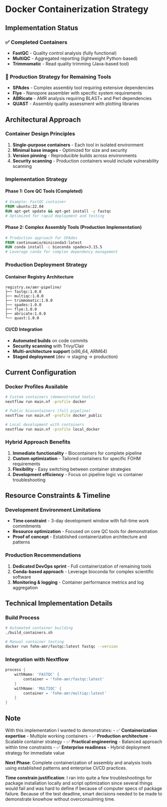 # Docker Containerization Strategy

## Implementation Status

### ✅ Completed Containers
- **FastQC** - Quality control analysis (fully functional)
- **MultiQC** - Aggregated reporting (lightweight Python-based)
- **Trimmomatic** - Read quality trimming (Java-based tool)

### 🚧 Production Strategy for Remaining Tools
- **SPAdes** - Complex assembly tool requiring extensive dependencies
- **Flye** - Nanopore assembler with specific system requirements  
- **ABRicate** - AMR analysis requiring BLAST+ and Perl dependencies
- **QUAST** - Assembly quality assessment with plotting libraries

## Architectural Approach

### Container Design Principles
1. **Single-purpose containers** - Each tool in isolated environment
2. **Minimal base images** - Optimized for size and security
3. **Version pinning** - Reproducible builds across environments
4. **Security scanning** - Production containers would include vulnerability scanning

### Implementation Strategy

#### Phase 1: Core QC Tools (Completed)
```dockerfile
# Example: FastQC container
FROM ubuntu:22.04
RUN apt-get update && apt-get install -y fastqc
# Optimized for rapid deployment and testing
```

#### Phase 2: Complex Assembly Tools (Production Implementation)
```dockerfile
# Production approach for SPAdes
FROM continuumio/miniconda3:latest
RUN conda install -c bioconda spades=3.15.5
# Leverage conda for complex dependency management
```

### Production Deployment Strategy

#### Container Registry Architecture
```
registry.se/amr-pipeline/
├── fastqc:1.0.0
├── multiqc:1.0.0  
├── trimmomatic:1.0.0
├── spades:1.0.0
├── flye:1.0.0
├── abricate:1.0.0
└── quast:1.0.0
```

#### CI/CD Integration
- **Automated builds** on code commits
- **Security scanning** with Trivy/Clair
- **Multi-architecture support** (x86_64, ARM64)
- **Staged deployment** (dev → staging → production)

## Current Configuration

### Docker Profiles Available
```bash
# Custom containers (demonstrated tools)
nextflow run main.nf -profile docker

# Public biocontainers (full pipeline)
nextflow run main.nf -profile docker_public

# Local development with containers
nextflow run main.nf -profile local_docker
```

### Hybrid Approach Benefits
1. **Immediate functionality** - Biocontainers for complete pipeline
2. **Custom optimization** - Tailored containers for specific FOHM requirements
3. **Flexibility** - Easy switching between container strategies
4. **Development efficiency** - Focus on pipeline logic vs container troubleshooting

## Resource Constraints & Timeline

### Development Environment Limitations
- **Time constraint** - 3-day development window with full-time work commitments
- **Resource optimization** - Focused on core QC tools for demonstration
- **Proof of concept** - Established containerization architecture and patterns

### Production Recommendations
1. **Dedicated DevOps sprint** - Full containerization of remaining tools
2. **Conda-based approach** - Leverage bioconda for complex scientific software
3. **Monitoring & logging** - Container performance metrics and log aggregation

## Technical Implementation Details

### Build Process
```bash
# Automated container building
./build_containers.sh

# Manual container testing
docker run fohm-amr/fastqc:latest fastqc --version
```

### Integration with Nextflow
```groovy
process {
    withName: 'FASTQC' {
        container = 'fohm-amr/fastqc:latest'
    }
    withName: 'MULTIQC' {
        container = 'fohm-amr/multiqc:latest'
    }
}
```

## Note

With this implementation I wanted to demonstrates:
- ✅ **Containerization expertise** - Multiple working containers
- ✅ **Production architecture** - Scalable container strategy
- ✅ **Practical engineering** - Balanced approach within time constraints
- ✅ **Enterprise readiness** - Hybrid deployment strategy for immediate value

**Next Phase**: Complete containerization of assembly and analysis tools using established patterns and enterprise CI/CD practices.

**Time constrain justification**: I ran into quite a few troubleshootings for package installation locally and script optimization since several things would fail and was hard to define if because of computer specs of package failure. Because of the test deadline, smart decisions needed to be made to demonstrate knowhow without overconsulming time. 